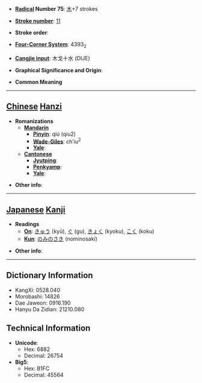 * '''[[Wiktionary:Chinese radical index| Radical]] Number 75''': [[Wiktionary:Chinese radical index 木|木]]+7 strokes

* '''[[Wiktionary:Chinese total strokes index|Stroke number]]''': [[Wiktionary:Chinese total strokes index 11|11]]

* '''Stroke order''': 

* '''[[Wiktionary:Chinese four corner index|Four-Corner System]]''': 4393<sub>2</sub>

* '''[[Wiktionary:Chinese Cangjie index|Cangjie input]]''': 木戈十水 (DIJE)

* '''Graphical Significance and Origin''': 

* '''Common Meaning'''

----

== [[Chinese]] [[Hanzi]] ==

* '''Romanizations'''
** '''[[Mandarin]]'''
*** '''[[Pinyin]]''': qiú (qiu2)
*** '''[[Wade-Giles]]''': ch'iu<sup>2</sup>
*** '''[[Yale]]''': 
** '''[[Cantonese]]'''
*** '''[[Jyutping]]''':
*** '''[[Penkyamp]]''': 
*** '''[[Yale]]''': 

* '''Other info''': 

----

== [[Japanese]] [[Kanji]] ==

* '''Readings'''
** '''[[On]]''': [[きゅう]] (kyū), [[ぐ]] (gu), [[きょく]] (kyoku), [[こく]] (koku)
** '''[[Kun]]''': [[のみのさき]] (nominosaki)

* '''Other info''':  

----

== Dictionary Information ==

* KangXi: 0528.040
* Morobashi: 14826
* Dae Jaweon: 0916.190
* Hanyu Da Zidian: 21210.080

== Technical Information ==

* '''Unicode''':
** Hex: 6882
** Decimal: 26754
* '''Big5''':
** Hex: B1FC
** Decimal: 45564